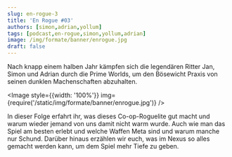---
slug: en-rogue-3
title: 'En Rogue #03'
authors: [simon,adrian,yollum]
tags: [podcast,en-rogue,simon,yollum,adrian]
image: /img/formate/banner/enrogue.jpg
draft: false
---


Nach knapp einem halben Jahr kämpfen sich die legendären Ritter Jan, Simon und Adrian durch die Prime Worlds, um den Bösewicht Praxis von seinen dunklen Machenschaften abzuhalten.

<Image style={{width: '100%'}} img={require('/static/img/formate/banner/enrogue.jpg')} />

<!--truncate-->

In dieser Folge erfahrt ihr, was dieses Co-op-Roguelite gut macht und warum wieder jemand von uns damit nicht warm wurde. Auch wie man das Spiel am besten erlebt und welche Waffen Meta sind und warum manche nur Schund. Darüber hinaus erzählen wir euch, was im Nexus so alles gemacht werden kann, um dem Spiel mehr Tiefe zu geben.

<ReactPlayer
    width="100%"
    height="50px"
    controls
    src='https://m10z.picnotes.de/EnRogue/EnRogue_003.mp3'
/>
